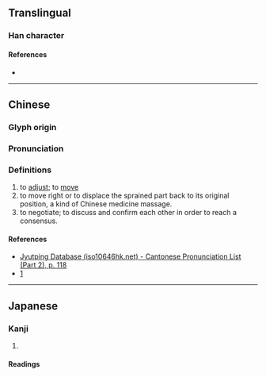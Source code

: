 {{character info/new}}
==Translingual==

===Han character===
{{Han char|rn=64|rad=手|as=12|sn=15|four=|canj=QOGF|ids=⿰扌焦}}

====References====
* {{Han ref|kx=0456.020|dkj=12736|dj=0805.010|hdz=31960.060|uh=64A8|ud=25768}}

----

==Chinese==
{{zh-forms}}

===Glyph origin===
{{Han etym}}

===Pronunciation===
{{zh-pron
| m = xiāo,fǔ
| c = siu1
| mc = y
| oc = y
| cat = 
| ma = 
| mn = chhiâu, chhâu
}}

===Definitions===
{{zh-hanzi}}

# to [[adjust]]; to [[move]]
# to move right or to displace the sprained part back to its original position, a kind of Chinese medicine massage.
# to negotiate; to discuss and confirm each other in order to reach a consensus.

====References====
* [http://www.iso10646hk.net/jp/document/download.jsp Jyutping Database (iso10646hk.net) - Cantonese Pronunciation List (Part 2), p. 118]
* [https://twblg.dict.edu.tw/holodict_new/result_detail.jsp?n_no=11132&curpage=1&sample=%E6%92%A8&radiobutton=1&querytarget=1&limit=20&pagenum=1&rowcount=5]

----

==Japanese==

===Kanji===
{{ja-kanji|grade=|rs=手12}}

# {{rfdef|ja|sort=手12}}

====Readings====
{{rfv-pron|ja}}
{{ja-readings
|goon=しょう<せう, じょう<ぜう
|kanon=しょう<せう<!--
|kun=えら-ぶ, と-る, ぬぐ-う<ぬぐ-ふ-->
}}<!--
{{ja-readings
|goon=す
|kanon=そう
|kun=お-す
}}-->